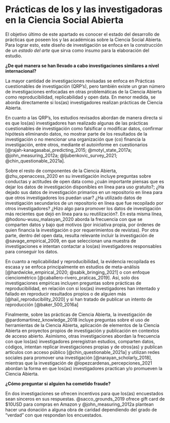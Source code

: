 # Prácticas de los y las investigadoras en la Ciencia Social Abierta

El objetivo último de este apartado es conocer el estado del desarrollo de prácticas que poseen los y las académicas sobre la Ciencia Social Abierta. Para lograr esto, este diseño de investigación se enfoca en la construcción de un *estado del arte* que sirva como insumo para la elaboración del estudio. 

**¿De qué manera se han llevado a cabo investigaciones similares a nivel internacional?**

La mayor cantidad de investigaciones revisadas se enfoca en Prácticas cuestionables de investigación (QRP's), pero también existe un gran número de investigaciones enfocadas en otras problemáticas de la Ciencia Abierta como reproducibilidad, replicabilidad y open data. En menor medida, se aborda directamente si los(as) investigadores realizan prácticas de Ciencia Abierta.

En cuanto a las QRP's, los estudios revisados abordan de manera directa si es que los(as) investigadores han realizado algunas de las prácticas cuestionables de investigación como falsificar o modificar datos, confirmar hipótesis eliminando datos, no mostrar parte de los resultados de la investigación o no mencionar una organización que (co) financia la investigación, entre otros, mediante el autoinforme en cuestionarios [@rajah-kanagasabai_predicting_2015; @motyl_state_2017a; @john_measuring_2012a; @ljubenkovic_survey_2021; @chin_questionable_2021a].

Sobre el resto de componentes de la Ciencia Abierta, @zhu_openaccess_2020 en su investigación incluye preguntas sobre conductas y actitudes de open data como ¿cuán importante piensas que es dejar los datos de investigación disponibles en línea para uso gratuito?; ¿Ha dejado sus datos de investigación primarios en un repositorio en línea para que otros investigadores los puedan usar? ¿Ha utilizado datos de investigación secundarios de un repositorio en línea que fue recopilado por otros investigadores? ¿Hizo algo para promover los datos de investigación más recientes que dejó en línea para su reutilización?. En esta misma línea, @hodonu-wusu_malasyan_2020 aborda la frecuencia con que se comparten datos y bajo qué motivos (por iniciativa propia, por órdenes de quien financia la investigación o por requerimientos de revistas). Por otra parte, dentro del open data, resulta relevante incluir la investigación de @savage_empirical_2009, en que seleccionan una muestra de investigaciones e intentan contactar a los(as) investigadores responsables para conseguir los datos.

En cuanto a replicabilidad y reproducibilidad, la evidencia recopilada es escasa y se enfoca principalmente en estudios de meta-análisis [@hardwicke_empirical_2020; @sabik_bringing_2021] o con enfoque cienciométrico [@caballero-rivero_praticas_2019]. Así, solo dos investigaciones empíricas incluyen preguntas sobre prácticas de reproducibilidad, en relación con si los(as) investigadores han intentado y fallado en reproducir resultados propios o de alguien más [@hail_reproducibility_2020] y si han tratado de publicar un intento de reproducción [@baker_500_2016a]

Finalmente, sobre las prácticas de Ciencia Abierta, la investigación de @pardomartinez_knowledge_2018 incluye preguntas sobre el uso de herramientas de la Ciencia Abierta, aplicación de elementos de la Ciencia Abierta en proyectos propios de investigación y publicación en contextos de acceso abierto. Asimismo, otras investigaciones abordan la frecuencia con que los(as) investigadores preregistran estudios, comparten datos, códigos, intentan replicar investigaciones propias y de otros(as) y publican artículos con acceso público [@chin_questionable_2021a] y utilizan redes sociales para promover una investigación [@narayan_scholarly_2018], mientras que la investigación de @lopezcardenas_percepciones_2021 abordan la forma en que los(as) investigadores practican y/o promueven la Ciencia Abierta.

**¿Cómo preguntar si alguien ha cometido fraude?**

En dos investigaciones se ofrecen incentivos para que los(as) encuestados sean sinceros en sus respuestas. @sacco_grounds_2019 ofrece gift card de $10USD para compras en Amazon y @john_measuring_2012a plantean hacer una donación a alguna obra de caridad dependiendo del grado de "verdad" con que respondan los encuestados.


